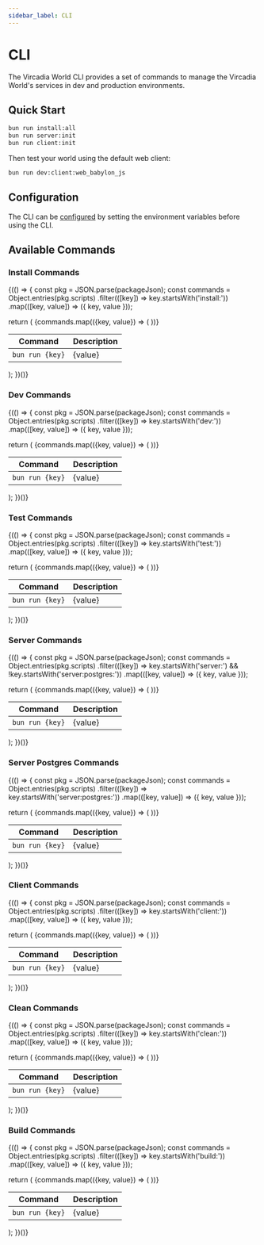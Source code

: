 ```yaml
---
sidebar_label: CLI
---
```




# CLI

The Vircadia World CLI provides a set of commands to manage the Vircadia World's services in dev and production environments.

## Quick Start

```bash
bun run install:all
bun run server:init
bun run client:init
```

Then test your world using the default web client:

```bash
bun run dev:client:web_babylon_js
```

## Configuration

The CLI can be [configured](/vircadia-world/sdk/vircadia-world-sdk-ts/config/#cli-configuration) by setting the environment variables before using the CLI.

## Available Commands

### Install Commands

{(() => {
  const pkg = JSON.parse(packageJson);
  const commands = Object.entries(pkg.scripts)
    .filter(([key]) => key.startsWith('install:'))
    .map(([key, value]) => ({ key, value }));
  
  return (
    <table>
      <thead>
        <tr>
          <th>Command</th>
          <th>Description</th>
        </tr>
      </thead>
      <tbody>
        {commands.map(({key, value}) => (
          <tr key={key}>
            <td><code>bun run {key}</code></td>
            <td>{value}</td>
          </tr>
        ))}
      </tbody>
    </table>
  );
})()}

### Dev Commands

{(() => {
  const pkg = JSON.parse(packageJson);
  const commands = Object.entries(pkg.scripts)
    .filter(([key]) => key.startsWith('dev:'))
    .map(([key, value]) => ({ key, value }));
  
  return (
    <table>
      <thead>
        <tr>
          <th>Command</th>
          <th>Description</th>
        </tr>
      </thead>
      <tbody>
        {commands.map(({key, value}) => (
          <tr key={key}>
            <td><code>bun run {key}</code></td>
            <td>{value}</td>
          </tr>
        ))}
      </tbody>
    </table>
  );
})()}

### Test Commands

{(() => {
  const pkg = JSON.parse(packageJson);
  const commands = Object.entries(pkg.scripts)
    .filter(([key]) => key.startsWith('test:'))
    .map(([key, value]) => ({ key, value }));
  
  return (
    <table>
      <thead>
        <tr>
          <th>Command</th>
          <th>Description</th>
        </tr>
      </thead>
      <tbody>
        {commands.map(({key, value}) => (
          <tr key={key}>
            <td><code>bun run {key}</code></td>
            <td>{value}</td>
          </tr>
        ))}
      </tbody>
    </table>
  );
})()}

### Server Commands

{(() => {
  const pkg = JSON.parse(packageJson);
  const commands = Object.entries(pkg.scripts)
    .filter(([key]) => key.startsWith('server:') && !key.startsWith('server:postgres:'))
    .map(([key, value]) => ({ key, value }));
  
  return (
    <table>
      <thead>
        <tr>
          <th>Command</th>
          <th>Description</th>
        </tr>
      </thead>
      <tbody>
        {commands.map(({key, value}) => (
          <tr key={key}>
            <td><code>bun run {key}</code></td>
            <td>{value}</td>
          </tr>
        ))}
      </tbody>
    </table>
  );
})()}

### Server Postgres Commands

{(() => {
  const pkg = JSON.parse(packageJson);
  const commands = Object.entries(pkg.scripts)
    .filter(([key]) => key.startsWith('server:postgres:'))
    .map(([key, value]) => ({ key, value }));
  
  return (
    <table>
      <thead>
        <tr>
          <th>Command</th>
          <th>Description</th>
        </tr>
      </thead>
      <tbody>
        {commands.map(({key, value}) => (
          <tr key={key}>
            <td><code>bun run {key}</code></td>
            <td>{value}</td>
          </tr>
        ))}
      </tbody>
    </table>
  );
})()}

### Client Commands

{(() => {
  const pkg = JSON.parse(packageJson);
  const commands = Object.entries(pkg.scripts)
    .filter(([key]) => key.startsWith('client:'))
    .map(([key, value]) => ({ key, value }));
  
  return (
    <table>
      <thead>
        <tr>
          <th>Command</th>
          <th>Description</th>
        </tr>
      </thead>
      <tbody>
        {commands.map(({key, value}) => (
          <tr key={key}>
            <td><code>bun run {key}</code></td>
            <td>{value}</td>
          </tr>
        ))}
      </tbody>
    </table>
  );
})()}

### Clean Commands

{(() => {
  const pkg = JSON.parse(packageJson);
  const commands = Object.entries(pkg.scripts)
    .filter(([key]) => key.startsWith('clean:'))
    .map(([key, value]) => ({ key, value }));
  
  return (
    <table>
      <thead>
        <tr>
          <th>Command</th>
          <th>Description</th>
        </tr>
      </thead>
      <tbody>
        {commands.map(({key, value}) => (
          <tr key={key}>
            <td><code>bun run {key}</code></td>
            <td>{value}</td>
          </tr>
        ))}
      </tbody>
    </table>
  );
})()}

### Build Commands

{(() => {
  const pkg = JSON.parse(packageJson);
  const commands = Object.entries(pkg.scripts)
    .filter(([key]) => key.startsWith('build:'))
    .map(([key, value]) => ({ key, value }));
  
  return (
    <table>
      <thead>
        <tr>
          <th>Command</th>
          <th>Description</th>
        </tr>
      </thead>
      <tbody>
        {commands.map(({key, value}) => (
          <tr key={key}>
            <td><code>bun run {key}</code></td>
            <td>{value}</td>
          </tr>
        ))}
      </tbody>
    </table>
  );
})()}
